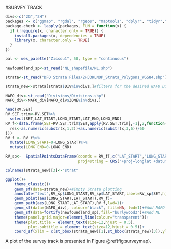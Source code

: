 #SURVEY TRACK

```r
divs<-c("2G","2H")
packages <- c("ggmap", "rgdal", "rgeos", "maptools", "dplyr", "tidyr","sf","maps","plyr","wesanderson")
package.check <- lapply(packages, FUN = function(x) {
  if (!require(x, character.only = TRUE)) {
    install.packages(x, dependencies = TRUE)
    library(x, character.only = TRUE)
  }
})

pal <- wes_palette("Zissou1", 50, type = "continuous")

newfoundland_sp<-st_read("NL_shapefile/NL.shp")

strata<-st_read("DFO Strata Files/2HJ3KLNOP_Strata_Polygons_WGS84.shp")

strata_new<-strata[strata$DIV%in%divs,]#filters for the desired NAFO Divs

NAFO_div<-st_read("Divisions/Divisions.shp")
NAFO_div<-NAFO_div[NAFO_div$ZONE%in%divs,]

head(RV.SET)
RV.SET.trim<-RV.SET%>%
  select(SET,LAT_START,LONG_START,LAT_END,LONG_END)
RV_f<-data.frame(SET=RV.SET.trim$SET,apply(RV.SET.trim[,-1],2,function(x){
  res<-as.numeric(substr(x,1,2))+as.numeric(substr(x,3,6))/60
}))
RV_f <- RV_f%>%
  mutate(LONG_START=0-LONG_START)%>%
  mutate(LONG_END=0-LONG_END)

RV_sp<-  SpatialPointsDataFrame(coords = RV_f[,c("LAT_START","LONG_START","LAT_END","LONG_END")], data = RV_f,
                                proj4string = CRS("+proj=longlat +datum=WGS84 +ellps=WGS84 +towgs84=0,0,0"))

colnames(strata_new)[3]<-"strat"

ggplot()+
    theme_classic()+
    geom_sf(data=strata_new)+#Empty Strata plotting
    annotate("text",RV_sp$LONG_START,RV_sp$LAT_START,label=RV_sp$SET,hjust=-.5)+
    geom_point(aes(LONG_START,LAT_START),RV_f)+
    geom_path(aes(LONG_START,LAT_START),RV_f,lwd=1)+
    geom_sf(data=(NAFO_div), colour="black", fill=NA, lwd=1)+#Add NAFO lines
    geom_sf(data=fortify(newfoundland_sp),fill="burlywood3")+#Add NL
    theme(panel.grid.major=element_line(colour="transparent"))+
    theme(plot.title = element_text(size=12,hjust = 0.5),
          plot.subtitle = element_text(size=12,hjust = 0.5))+
    coord_sf(xlim = c(st_bbox(strata_new)[1],st_bbox(strata_new)[3]),ylim = c(st_bbox(strata_new)[2],st_bbox(strata_new)[4]))

```


A plot of the survey track is presented in Figure \@ref(fig:surveymap).